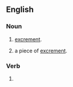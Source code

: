 {{also|poopoo|poo-poo}}
==English==

===Noun===
{{en-noun|~}}

# {{lb|en|British|childish|uncountable}} [[excrement]].
# {{lb|en|British|childish|countable}} a piece of [[excrement]].

===Verb===
{{en-verb}}

# {{alternative spelling of|en|pooh-pooh}}